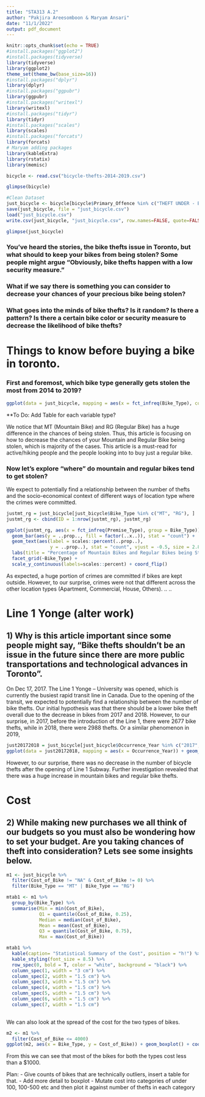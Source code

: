 ```yaml
---
title: "STA313 A.2"
author: "Pakjira Areesomboon & Maryam Ansari"
date: "11/1/2022"
output: pdf_document
---
```


```r
knitr::opts_chunk$set(echo = TRUE)
#install.packages("ggplot2")
#install.packages(tidyverse)
library(tidyverse)  
library(ggplot2)
theme_set(theme_bw(base_size=16))
#install.packages("dplyr")
library(dplyr)
#install.packages("ggpubr")
library(ggpubr)
#install.packages("writexl")
library(writexl)
#install.packages("tidyr")
library(tidyr)
#install.packages("scales")
library(scales)
#install.packages("forcats")
library(forcats)
# Maryam adding packages
library(kableExtra)
library(rstatix)
library(memisc)
```

```r
bicycle <- read.csv("bicycle-thefts-2014-2019.csv")
```

```r
glimpse(bicycle)
```

```r
#Clean Dataset
just_bicycle <- bicycle[bicycle$Primary_Offence %in% c("THEFT UNDER - BICYCLE", "THEFT OF EBIKE UNDER $5000"), ]
save(just_bicycle, file = "just_bicycle.csv")
load("just_bicycle.csv")
write.csv(just_bicycle, "just_bicycle.csv", row.names=FALSE, quote=FALSE) 

```

```r
glimpse(just_bicycle)
```


### You've heard the stories, the bike thefts issue in Toronto, but what should to keep your bikes from being stolen? Some people might argue "Obviously, bike thefts happen with a low security measure." 

### What if we say there is something you can consider to decrease your chances of your precious bike being stolen?

### What goes into the minds of bike thefts? Is it random? Is there a pattern? Is there a certain bike color or security measure to decrease the likelihood of bike thefts?




# Things to know before buying a bike in toronto.

### First and foremost, which bike type generally gets stolen the most from 2014 to 2019? 
```r
ggplot(data = just_bicycle, mapping = aes(x = fct_infreq(Bike_Type), colour = Bike_Type, fill = Bike_Type)) + geom_bar() + labs(title = "The Number of Stolen Bikes for Each Bike Type", x = "Type of Bike", y = "Number of Bikes Stolen") +  geom_text(aes(label=..count..),stat='count',position=position_dodge(0.9),vjust=-0.2)

```
**To Do: Add Table for each variable type? 

We notice that MT (Mountain Bike) and RG (Regular Bike) has a huge difference in the chances of being stolen. Thus, this article is focusing on how to decrease the chances of your Mountain and Regular Bike being stolen, which is majority of the cases. This article is a must-read for active/hiking people and the people looking into to buy just a regular bike.

### Now let's explore "where" do mountain and regular bikes tend to get stolen? 
We expect to potentially find a relationship between the number of thefts and the socio-economical context of different ways of location type where the crimes were committed.

```r
justmt_rg = just_bicycle[just_bicycle$Bike_Type %in% c("MT", "RG"), ]
justmt_rg <- cbind(ID = 1:nrow(justmt_rg), justmt_rg)
```

```r
ggplot(justmt_rg, aes(x = fct_infreq(Premise_Type), group = Bike_Type)) + 
  geom_bar(aes(y = ..prop.., fill = factor(..x..)), stat = "count") +
  geom_text(aes(label = scales::percent(..prop..), 
                y = ..prop..), stat = "count", vjust = -0.5, size = 2.8) + 
  labs(title = "Percentage of Mountain Bikes and Regular Bikes being Stolen from Location Types in Toronto", y = "Percentage ", fill = "Type", x = "Type of Premise in Toronto") +
  facet_grid(~Bike_Type) +
  scale_y_continuous(labels=scales::percent) + coord_flip()

```
As expected, a huge portion of crimes are committed if bikes are kept outside. However, to our surprise, crimes were not that different across the other location types (Apartment, Commercial, House, Others). 
..
..


\newpage


# Line 1 Yonge (alter work)

## 1) Why is this article important since some people might say, "Bike thefts shouldn't be an issue in the future since there are more public transportations and technological advances in Toronto". 

On Dec 17, 2017. The Line 1 Yonge – University was opened, which is currently the busiest rapid transit line in Canada. Due to the opening of the transit, we expected to potentially find a relationship between the number of bike thefts. Our initial hypothesis was that there should be a lower bike theft overall due to the decrease in bikes from 2017 and 2018. However, to our surprise, in 2017, before the introduction of the Line 1, there were 2677 bike thefts, while in 2018, there were 2988 thefts. Or a similar phenomenon in 2019, 

```r
just20172018 = just_bicycle[just_bicycle$Occurrence_Year %in% c("2017", "2018"), ]
ggplot(data = just20172018, mapping = aes(x = Occurrence_Year)) + geom_bar()
```
However, to our surprise, there was no decrease in the number of bicycle thefts after the opening of Line 1 Subway. Further investigation revealed that there was a huge increase in mountain bikes and regular bike thefts. 


# Cost

## 2) While making new purchases we all think of our budgets so you must also be wondering how to set your budget. Are you taking chances of theft into consideration? Lets see some insights below.




```r
m1 <- just_bicycle %>%
  filter(Cost_of_Bike != "NA" & Cost_of_Bike != 0) %>%
  filter(Bike_Type == "MT" | Bike_Type == "RG")

mtab1 <- m1 %>%
  group_by(Bike_Type) %>%
  summarise(Min = min(Cost_of_Bike),
            Q1 = quantile(Cost_of_Bike, 0.25),
            Median = median(Cost_of_Bike),
            Mean = mean(Cost_of_Bike),
            Q3 = quantile(Cost_of_Bike, 0.75),
            Max = max(Cost_of_Bike))

mtab1 %>%
  kable(caption= "Statistical Summary of the Cost", position = "h!") %>%
  kable_styling(font_size = 8.5) %>%
  row_spec(0, bold = T, color = "white", background = "black") %>%
  column_spec(1, width = "3 cm") %>%
  column_spec(2, width = "1.5 cm") %>%
  column_spec(3, width = "1.5 cm") %>%
  column_spec(4, width = "1.5 cm") %>%
  column_spec(5, width = "1.5 cm") %>%
  column_spec(6, width = "1.5 cm") %>%
  column_spec(7, width = "1.5 cm")
  
```

We can also look at the spread of the cost for the two types of bikes. 

```r
m2 <- m1 %>%
  filter(Cost_of_Bike <= 4000)
ggplot(m2, aes(x = Bike_Type, y = Cost_of_Bike)) + geom_boxplot() + coord_flip()


```
From this we can see that most of the bikes for both the types cost less than a $1000. 

Plan: 
- Give counts of bikes that are technically outliers, insert a table for that.
- Add more detail to boxplot
- Mutate cost into categories of under 100, 100-500 etc and then plot it against number of thefts in each category



